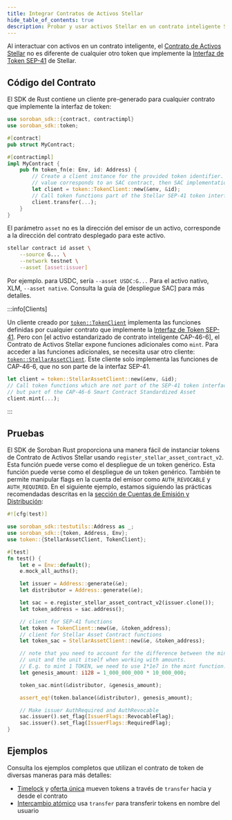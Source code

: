 ```yaml
---
title: Integrar Contratos de Activos Stellar
hide_table_of_contents: true
description: Probar y usar activos Stellar en un contrato inteligente Stellar
---
```


Al interactuar con activos en un contrato inteligente, el [Contrato de Activos Stellar](../../../tokens/stellar-asset-contract.mdx) no es diferente de cualquier otro token que implemente la [Interfaz de Token SEP-41] de Stellar.

## Código del Contrato

El SDK de Rust contiene un cliente pre-generado para cualquier contrato que implemente la interfaz de token:

```rust
use soroban_sdk::{contract, contractimpl}
use soroban_sdk::token;

#[contract]
pub struct MyContract;

#[contractimpl]
impl MyContract {
    pub fn token_fn(e: Env, id: Address) {
        // Create a client instance for the provided token identifier. If the id
        // value corresponds to an SAC contract, then SAC implementation is used.
        let client = token::TokenClient::new(&env, &id);
        // Call token functions part of the Stellar SEP-41 token interface
        client.transfer(...);
    }
}
```

El parámetro `asset` no es la dirección del emisor de un activo, corresponde a la dirección del contrato desplegado para este activo.

```bash
stellar contract id asset \
    --source G... \
    --network testnet \
    --asset [asset:issuer]
```

Por ejemplo. para USDC, sería `--asset USDC:G...` Para el activo nativo, XLM, `--asset native`. Consulta la guía de [despliegue SAC] para más detalles.

[desplegar SAC]: ../cli/deploy-stellar-asset-contract.mdx

:::info[Clients]

Un cliente creado por [`token::TokenClient`] implementa las funciones definidas por cualquier contrato que implemente la [Interfaz de Token SEP-41]. Pero con [el activo estandarizado de contrato inteligente CAP-46-6], el Contrato de Activos Stellar expone funciones adicionales como `mint`. Para acceder a las funciones adicionales, se necesita usar otro cliente: [`token::StellarAssetClient`]. Este cliente solo implementa las funciones de CAP-46-6, que no son parte de la interfaz SEP-41.

```rust
let client = token::StellarAssetClient::new(&env, &id);
// Call token functions which are not part of the SEP-41 token interface
// but part of the CAP-46-6 Smart Contract Standardized Asset
client.mint(...);
```

:::

## Pruebas

El SDK de Soroban Rust proporciona una manera fácil de instanciar tokens de Contrato de Activos Stellar usando `register_stellar_asset_contract_v2`. Esta función puede verse como el despliegue de un token genérico. Esta función puede verse como el despliegue de un token genérico. También te permite manipular flags en la cuenta del emisor como `AUTH_REVOCABLE` y `AUTH_REQUIRED`. En el siguiente ejemplo, estamos siguiendo las prácticas recomendadas descritas en la [sección de Cuentas de Emisión y Distribución](../../../tokens/control-asset-access.mdx#issuing-and-distribution-accounts):

```rust
#![cfg(test)]

use soroban_sdk::testutils::Address as _;
use soroban_sdk::{token, Address, Env};
use token::{StellarAssetClient, TokenClient};

#[test]
fn test() {
    let e = Env::default();
    e.mock_all_auths();

    let issuer = Address::generate(&e);
    let distributor = Address::generate(&e);

    let sac = e.register_stellar_asset_contract_v2(issuer.clone());
    let token_address = sac.address();

    // client for SEP-41 functions
    let token = TokenClient::new(&e, &token_address);
    // client for Stellar Asset Contract functions
    let token_sac = StellarAssetClient::new(&e, &token_address);

    // note that you need to account for the difference between the minimal
    // unit and the unit itself when working with amounts.
    // E.g. to mint 1 TOKEN, we need to use 1*1e7 in the mint function.
    let genesis_amount: i128 = 1_000_000_000 * 10_000_000;

    token_sac.mint(&distributor, &genesis_amount);

    assert_eq!(token.balance(&distributor), genesis_amount);

    // Make issuer AuthRequired and AuthRevocable
    sac.issuer().set_flag(IssuerFlags::RevocableFlag);
    sac.issuer().set_flag(IssuerFlags::RequiredFlag);
}
```

## Ejemplos

Consulta los ejemplos completos que utilizan el contrato de token de diversas maneras para más detalles:

- [Timelock](../../smart-contracts/example-contracts/timelock.mdx) y [oferta única](../../smart-contracts/example-contracts/single-offer-sale.mdx) mueven tokens a través de `transfer` hacia y desde el contrato
- [Intercambio atómico](../../smart-contracts/example-contracts/atomic-swap.mdx) usa `transfer` para transferir tokens en nombre del usuario

[interfaz de token sep-41]: ../../../tokens/token-interface.mdx
[activo estandarizado de contrato inteligente cap-46-6]: https://github.com/stellar/stellar-protocol/blob/master/core/cap-0046-06.md
[`token::tokenclient`]: https://docs.rs/soroban-sdk/latest/soroban_sdk/token/struct.TokenClient.html
[`token::stellarassetclient`]: https://docs.rs/soroban-sdk/latest/soroban_sdk/token/struct.StellarAssetClient.html
